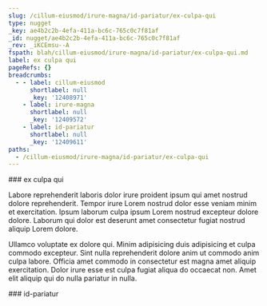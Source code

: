 ```yaml
---
slug: /cillum-eiusmod/irure-magna/id-pariatur/ex-culpa-qui
type: nugget
_key: ae4b2c2b-4efa-411a-bc6c-765c0c7f81af
_id: nugget/ae4b2c2b-4efa-411a-bc6c-765c0c7f81af
_rev: _iKCEmsu--A
fspath: blah/cillum-eiusmod/irure-magna/id-pariatur/ex-culpa-qui.md
label: ex culpa qui
pageRefs: {}
breadcrumbs:
  - - label: cillum-eiusmod
      shortlabel: null
      _key: '12408971'
    - label: irure-magna
      shortlabel: null
      _key: '12409572'
    - label: id-pariatur
      shortlabel: null
      _key: '12409611'
paths:
  - /cillum-eiusmod/irure-magna/id-pariatur/ex-culpa-qui
---
```


<NuggetArea>
<Nugget slug="/cillum-eiusmod/irure-magna/id-pariatur/ex-culpa-qui" type="nugget" _key="ae4b2c2b-4efa-411a-bc6c-765c0c7f81af" _id="nugget/ae4b2c2b-4efa-411a-bc6c-765c0c7f81af" _rev="_iKCEmsu--A" fspath="blah/cillum-eiusmod/irure-magna/id-pariatur/ex-culpa-qui.md" label="ex culpa qui" paths="/cillum-eiusmod/irure-magna/id-pariatur/ex-culpa-qui">
<NuggetBody>
### ex culpa qui

Labore reprehenderit laboris dolor irure proident ipsum qui amet nostrud dolore reprehenderit. Tempor irure Lorem nostrud dolor esse veniam minim et exercitation. Ipsum laborum culpa ipsum Lorem nostrud excepteur dolore dolore. Laborum qui dolor est deserunt amet consectetur fugiat nostrud aliquip Lorem dolore.

Ullamco voluptate ex dolore qui. Minim adipisicing duis adipisicing et culpa commodo excepteur. Sint nulla reprehenderit dolore anim ut commodo anim culpa labore. Officia amet commodo in consectetur est magna amet aliquip exercitation. Dolor irure esse est culpa fugiat aliqua do occaecat non. Amet elit aliquip qui do nulla pariatur in nulla.

</NuggetBody>
<Breadcrumbs>
<Crumbs>
<Crumb _key="12408971" label="cillum-eiusmod" /><Crumb _key="12409572" label="irure-magna" /><Crumb _key="12409611" label="id-pariatur" />
</Crumbs>
</Breadcrumbs>
</Nugget>

<NuggetsInbound>
</NuggetsInbound>
<NuggetsOutbound>
</NuggetsOutbound>
</NuggetArea>
<PassagesInbound>
<Passage direction="inbound" type="passage" _key="12409611" _id="passage/12409611" _rev="_iKCEmsu---" label="id-pariatur" passage="id-pariatur" fspath="blah/cillum-eiusmod/irure-magna/id-pariatur" paths="/cillum-eiusmod/irure-magna/id-pariatur" slug="/cillum-eiusmod/irure-magna/id-pariatur">
<NuggetBody>
### id-pariatur

</NuggetBody>
<Breadcrumbs>
<Crumbs>
<Crumb _key="12408971" label="cillum-eiusmod" /><Crumb _key="12409572" label="irure-magna" />
</Crumbs>
</Breadcrumbs>
</Passage>

</PassagesInbound>
<PassagesOutbound>
</PassagesOutbound>